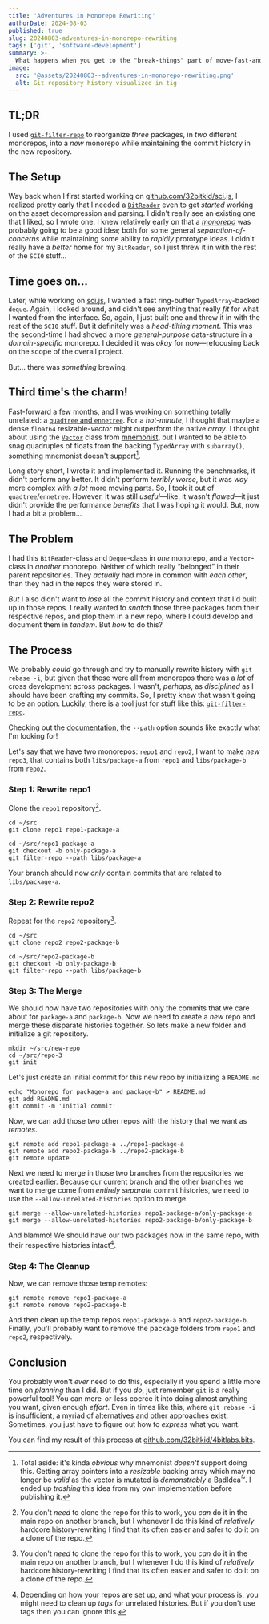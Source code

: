 ```yaml
---
title: 'Adventures in Monorepo Rewriting'
authorDate: 2024-08-03
published: true
slug: 20240803-adventures-in-monorepo-rewriting
tags: ['git', 'software-development']
summary: >-
  What happens when you get to the "break-things" part of move-fast-and-break-things when dealing with monorepos.
image:
  src: '@assets/20240803--adventures-in-monorepo-rewriting.png'
  alt: Git repository history visualized in tig
---
```


## TL;DR

I used [`git-filter-repo`](https://github.com/newren/git-filter-repo) to reorganize _three_ packages, in _two_ different monorepos, into a _new_ monorepo while maintaining the commit history in the new repository.

## The Setup

Way back when I first started working on [github.com/32bitkid/sci.js](https://github.com/32bitkid/sci.js), I realized pretty early that I needed a [`BitReader`](https://www.npmjs.com/package/@4bitlabs/readers) even to get _started_ working on the asset decompression and parsing. I didn't really see an existing one that I liked, so I wrote one. I knew relatively early on that a [_monorepo_](https://monorepo.tools/) was probably going to be a good idea; both for some general _separation-of-concerns_ while maintaining some ability to _rapidly_ prototype ideas. I didn't really have a _better_ home for my `BitReader`, so I just threw it in with the rest of the `SCI0` stuff&hellip;

## Time goes on&hellip;

Later, while working on [sci.js](https://github.com/32bitkid/sci.js), I wanted a fast ring-buffer `TypedArray`-backed `deque`. Again, I looked around, and didn't see anything that really _fit_ for what I wanted from the interface. So, again, I just built one and threw it in with the rest of the `SCI0` stuff. But it definitely was a _head-tilting moment_. This was the second-time I had shoved a more _general-purpose_ data-structure in a _domain-specific_ monorepo. I decided it was _okay_ for now&mdash;refocusing back on the scope of the overall project.

But&hellip; there was _something_ brewing.

## Third time's the charm!

Fast-forward a few months, and I was working on something totally unrelated: a [`quadtree` and `ennetree`](https://github.com/32bitkid/4bitlabs.spatial). For a _hot-minute_, I thought that maybe a dense `float64` resizable-_vector_ might outperform the native _array_. I thought about using the [`Vector`](https://yomguithereal.github.io/mnemonist/vector) class from [mnemonist](https://yomguithereal.github.io/mnemonist/), but I wanted to be able to snag quadruples of floats from the backing `TypedArray` with `subarray()`, something mnemonist doesn't support[^subarray].

Long story short, I wrote it and implemented it. Running the benchmarks, it didn't perform any better. It didn't perform _terribly worse_, but it was _way_ more complex with _a lot_ more moving parts. So, I took it out of `quadtree`/`ennetree`. However, it was still _useful_&mdash;like, it wasn't _flawed_&mdash;it just didn't provide the performance _benefits_ that I was hoping it would. But, now I had a bit a problem&hellip;

## The Problem

I had this `BitReader`-class and `Deque`-class in _one_ monorepo, and a `Vector`-class in _another_ monorepo. Neither of which really <q>belonged</q> in their parent repositories. They _actually_ had more in common with _each other_, than they had in the repos they were stored in.

_But_ I also didn't want to _lose_ all the commit history and context that I'd built up in those repos. I really wanted to _snatch_ those three packages from their respective repos, and plop them in a new repo, where I could develop and document them in _tandem_. But _how_ to do this?

## The Process

We probably _could_ go through and try to manually rewrite history with `git rebase -i`, but given that these were all from monorepos there was a _lot_ of cross development across packages. I wasn't, _perhaps_, as _disciplined_ as I should have been crafting my commits. So, I pretty knew that wasn't going to be an option. Luckily, there is a tool just for stuff like this: [`git-filter-repo`](https://github.com/newren/git-filter-repo).

Checking out the [documentation](https://htmlpreview.github.io/?https://github.com/newren/git-filter-repo/blob/docs/html/git-filter-repo.html), the `--path` option sounds like exactly what I'm looking for!

Let's say that we have two monorepos: `repo1` and `repo2`, I want to make _new_ `repo3`, that contains both `libs/package-a` from `repo1` and `libs/package-b` from `repo2`.

### Step 1: Rewrite repo1

Clone the `repo1` repository[^safe-clone].

```console
cd ~/src
git clone repo1 repo1-package-a
```

```console
cd ~/src/repo1-package-a
git checkout -b only-package-a
git filter-repo --path libs/package-a
```

Your branch should now _only_ contain commits that are related to `libs/package-a`.

### Step 2: Rewrite repo2

Repeat for the `repo2` repository[^safe-clone].

```console
cd ~/src
git clone repo2 repo2-package-b
```

```console
cd ~/src/repo2-package-b
git checkout -b only-package-b
git filter-repo --path libs/package-b
```

### Step 3: The Merge

We should now have two repositories with only the commits that we care about for `package-a` and `package-b`. Now we need to create a _new_ repo and merge these disparate histories together. So lets make a new folder and initialize a git repository.

```console
mkdir ~/src/new-repo
cd ~/src/repo-3
git init
```

Let's just create an initial commit for this new repo by initializing a `README.md`

```console
echo "Monorepo for package-a and package-b" > README.md
git add README.md
git commit -m 'Initial commit'
```

Now, we can add those two other repos with the history that we want as _remotes_.

```console
git remote add repo1-package-a ../repo1-package-a
git remote add repo2-package-b ../repo2-package-b
git remote update
```

Next we need to merge in those two branches from the repositories we created earlier. Because our current branch and the other branches we want to merge come from _entirely separate_ commit histories, we need to use the `--allow-unrelated-histories` option to merge.

```console
git merge --allow-unrelated-histories repo1-package-a/only-package-a
git merge --allow-unrelated-histories repo2-package-b/only-package-b
```

And blammo! We should have our two packages now in the same repo, with their respective histories intact[^tag-cleanup].

### Step 4: The Cleanup

Now, we can remove those temp remotes:

```console
git remote remove repo1-package-a
git remote remove repo2-package-b
```

And then clean up the temp repos `repo1-package-a` and `repo2-package-b`. Finally, you'll probably want to remove the package folders from `repo1` and `repo2`, respectively.

## Conclusion

You probably won't _ever_ need to do this, especially if you spend a little more time on _planning_ than I did. But if you _do_, just remember `git` is a really powerful tool! You can more-or-less coerce it into doing almost anything you want, given enough _effort_. Even in times like this, where `git rebase -i` is insufficient, a myriad of alternatives and other approaches exist. Sometimes, you just have to figure out how to _express_ what you want.

You can find my result of this process at [github.com/32bitkid/4bitlabs.bits](https://github.com/32bitkid/4bitlabs.bits).

[git-filter-repo]: https://github.com/newren/git-filter-repo
[gfr-docs]: https://htmlpreview.github.io/?https://github.com/newren/git-filter-repo/blob/docs/html/git-filter-repo.html

[^subarray]: Total aside: it's kinda _obvious_ why mnemonist _doesn't_ support doing this. Getting array pointers into a _resizable_ backing array which may no longer be _valid_ as the vector is mutated is _demonstrably_ a BadIdea&trade;. I ended up _trashing_ this idea from my own implementation before publishing it.

[^safe-clone]: You don't _need_ to clone the repo for this to work, you _can_ do it in the main repo on another branch, but I whenever I do this kind of _relatively_ hardcore history-rewriting I find that its often easier and safer to do it on a clone of the repo.

[^tag-cleanup]: Depending on how your repos are set up, and what your process is, you might need to clean up _tags_ for unrelated histories. But if you don't use tags then you can ignore this.

